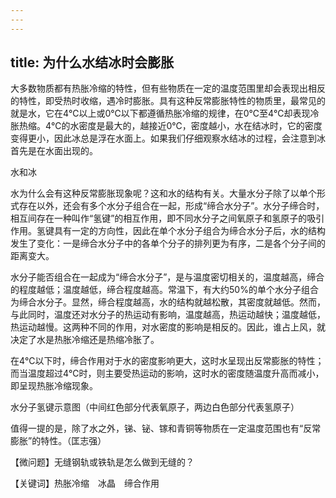 ```yaml
---
---
---
```

title: 为什么水结冰时会膨胀
---




大多数物质都有热胀冷缩的特性，但有些物质在一定的温度范围里却会表现出相反的特性，即受热时收缩，遇冷时膨胀。具有这种反常膨胀特性的物质里，最常见的就是水，它在4℃以上或0℃以下都遵循热胀冷缩的规律，在0℃至4℃却表现冷胀热缩。4℃的水密度是最大的，越接近0℃，密度越小，水在结冰时，它的密度变得更小，因此冰总是浮在水面上。如果我们仔细观察水结冰的过程，会注意到冰首先是在水面出现的。

水和冰



水为什么会有这种反常膨胀现象呢？这和水的结构有关。大量水分子除了以单个形式存在以外，还会有多个水分子组合在一起，形成“缔合水分子”。水分子缔合时，相互间存在一种叫作“氢键”的相互作用，即不同水分子之间氧原子和氢原子的吸引作用。氢键具有一定的方向性，因此在单个水分子组合为缔合水分子后，水的结构发生了变化：一是缔合水分子中的各单个分子的排列更为有序，二是各个分子间的距离变大。

水分子能否组合在一起成为“缔合水分子”，是与温度密切相关的，温度越高，缔合的程度越低；温度越低，缔合程度越高。常温下，有大约50%的单个水分子组合为缔合水分子。显然，缔合程度越高，水的结构就越松散，其密度就越低。然而，与此同时，温度还对水分子的热运动有影响，温度越高，热运动越快；温度越低，热运动越慢。这两种不同的作用，对水密度的影响是相反的。因此，谁占上风，就决定了水是热胀冷缩还是热缩冷胀了。

在4℃以下时，缔合作用对于水的密度影响更大，这时水呈现出反常膨胀的特性；而当温度超过4℃时，则主要受热运动的影响，这时水的密度随温度升高而减小，即呈现热胀冷缩现象。

水分子氢键示意图（中间红色部分代表氧原子，两边白色部分代表氢原子）



值得一提的是，除了水之外，锑、铋、镓和青铜等物质在一定温度范围也有“反常膨胀”的特性。（匡志强）





【微问题】无缝钢轨或铁轨是怎么做到无缝的？

【关键词】热胀冷缩　冰晶　缔合作用